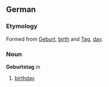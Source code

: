 ==German==
===Etymology===
Formed from [[Geburt]], [[birth]] and [[Tag]], [[day]].

===Noun===
'''Geburtstag''' ''m''

# [[birthday]]